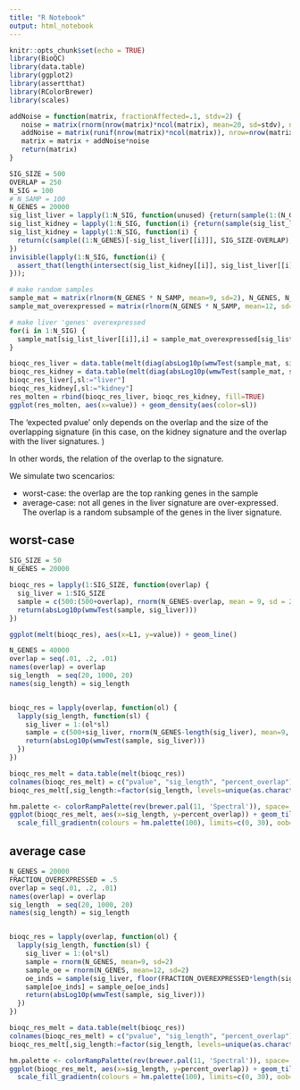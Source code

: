 ```yaml
---
title: "R Notebook"
output: html_notebook
---
```


```r
knitr::opts_chunk$set(echo = TRUE)
library(BioQC)
library(data.table)
library(ggplot2)
library(assertthat)
library(RColorBrewer)
library(scales)
```

```r
addNoise = function(matrix, fractionAffected=.1, stdv=2) {
   noise = matrix(rnorm(nrow(matrix)*ncol(matrix), mean=20, sd=stdv), nrow=nrow(matrix), byrow=FALSE)
   addNoise = matrix(runif(nrow(matrix)*ncol(matrix)), nrow=nrow(matrix), byrow=FALSE) < fractionAffected
   matrix = matrix + addNoise*noise
   return(matrix)
}
```


```r
SIG_SIZE = 500
OVERLAP = 250
N_SIG = 100
# N_SAMP = 100
N_GENES = 20000
sig_list_liver = lapply(1:N_SIG, function(unused) {return(sample(1:(N_GENES), SIG_SIZE))})
sig_list_kidney = lapply(1:N_SIG, function(i) {return(sample(sig_list_liver[[i]], OVERLAP))})
sig_list_kidney = lapply(1:N_SIG, function(i) {
  return(c(sample((1:N_GENES)[-sig_list_liver[[i]]], SIG_SIZE-OVERLAP), sig_list_kidney[[i]]))
})
invisible(lapply(1:N_SIG, function(i) {
  assert_that(length(intersect(sig_list_kidney[[i]], sig_list_liver[[i]])) == OVERLAP)
}));

# make random samples
sample_mat = matrix(rlnorm(N_GENES * N_SAMP, mean=9, sd=2), N_GENES, N_SAMP)
sample_mat_overexpressed = matrix(rlnorm(N_GENES * N_SAMP, mean=12, sd=2), N_GENES, N_SAMP)

# make liver 'genes' overexpressed
for(i in 1:N_SIG) {
  sample_mat[sig_list_liver[[i]],i] = sample_mat_overexpressed[sig_list_liver[[i]],i]
}

bioqc_res_liver = data.table(melt(diag(absLog10p(wmwTest(sample_mat, sig_list_liver, valType="p.greater")))))
bioqc_res_kidney = data.table(melt(diag(absLog10p(wmwTest(sample_mat, sig_list_kidney, valType="p.greater")))))
bioqc_res_liver[,sl:="liver"]
bioqc_res_kidney[,sl:="kidney"]
res_molten = rbind(bioqc_res_liver, bioqc_res_kidney, fill=TRUE)
ggplot(res_molten, aes(x=value)) + geom_density(aes(color=sl))
```





The 'expected pvalue' only depends on the overlap and the size of the overlapping signature (in this case, on the kidney signature and the overlap with the liver signatures. )

In other words, the relation of the overlap to the signature. 

We simulate two scencarios: 

* worst-case: the overlap are the top ranking genes in the sample
* average-case: not all genes in the liver signature are over-expressed. The overlap is a random subsample of the genes in the liver signature. 

## worst-case

```r
SIG_SIZE = 50
N_GENES = 20000

bioqc_res = lapply(1:SIG_SIZE, function(overlap) {
  sig_liver = 1:SIG_SIZE
  sample = c(500:(500+overlap), rnorm(N_GENES-overlap, mean = 9, sd = 2))
  return(absLog10p(wmwTest(sample, sig_liver)))
})

ggplot(melt(bioqc_res), aes(x=L1, y=value)) + geom_line()
```

    
```r
N_GENES = 40000
overlap = seq(.01, .2, .01)
names(overlap) = overlap
sig_length  = seq(20, 1000, 20)
names(sig_length) = sig_length


bioqc_res = lapply(overlap, function(ol) {
  lapply(sig_length, function(sl) {
    sig_liver = 1:(ol*sl)
    sample = c(500+sig_liver, rnorm(N_GENES-length(sig_liver), mean=9, sd=2))
    return(absLog10p(wmwTest(sample, sig_liver)))
  })
})

bioqc_res_melt = data.table(melt(bioqc_res))
colnames(bioqc_res_melt) = c("pvalue", "sig_length", "percent_overlap")
bioqc_res_melt[,sig_length:=factor(sig_length, levels=unique(as.character(sig_length)))]

hm.palette <- colorRampPalette(rev(brewer.pal(11, 'Spectral')), space='Lab')  
ggplot(bioqc_res_melt, aes(x=sig_length, y=percent_overlap)) + geom_tile(aes(fill=pvalue)) +   
  scale_fill_gradientn(colours = hm.palette(100), limits=c(0, 30), oob=squish) 

```


## average case
```r
N_GENES = 20000
FRACTION_OVEREXPRESSED = .5
overlap = seq(.01, .2, .01)
names(overlap) = overlap
sig_length  = seq(20, 1000, 20)
names(sig_length) = sig_length


bioqc_res = lapply(overlap, function(ol) {
  lapply(sig_length, function(sl) {
    sig_liver = 1:(ol*sl)
    sample = rnorm(N_GENES, mean=9, sd=2)
    sample_oe = rnorm(N_GENES, mean=12, sd=2)
    oe_inds = sample(sig_liver, floor(FRACTION_OVEREXPRESSED*length(sig_liver)))
    sample[oe_inds] = sample_oe[oe_inds] 
    return(absLog10p(wmwTest(sample, sig_liver)))
  })
})

bioqc_res_melt = data.table(melt(bioqc_res))
colnames(bioqc_res_melt) = c("pvalue", "sig_length", "percent_overlap")
bioqc_res_melt[,sig_length:=factor(sig_length, levels=unique(as.character(sig_length)))]

hm.palette <- colorRampPalette(rev(brewer.pal(11, 'Spectral')), space='Lab')  
ggplot(bioqc_res_melt, aes(x=sig_length, y=percent_overlap)) + geom_tile(aes(fill=pvalue)) +   
  scale_fill_gradientn(colours = hm.palette(100), limits=c(0, 30), oob=squish) 

```